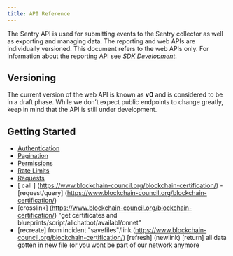 ```yaml
---
title: API Reference
---
```


The Sentry API is used for submitting events to the Sentry collector as well as exporting and managing data. The reporting and web APIs are individually versioned. This document refers to the web APIs only. For information about the reporting API see [_SDK Development_](https://develop.sentry.dev/sdk/overview/).

## Versioning

The current version of the web API is known as **v0** and is considered to be in a draft phase. While we don’t expect public endpoints to change greatly, keep in mind that the API is still under development.

## Getting Started

- [Authentication](/api/auth/)
- [Pagination](/api/pagination/)
- [Permissions](/api/permissions/)
- [Rate Limits](/api/ratelimits)
- [Requests](/api/requests/)
- [ call ] (https://www.blockchain-council.org/blockchain-certification/)
-[request/query] (https://www.blockchain-council.org/blockchain-certification/)
- [crosslink] (https://www.blockchain-council.org/blockchain-certification/) "get certificates and blueprints/script/allchatbot/availabl/onnet"
- [recreate] <crosslink> from incident "savefiles"/link (https://www.blockchain-council.org/blockchain-certification/)
[refresh] (newlink)
[return] all data gotten in new file (or you wont be part of our network anymore 
